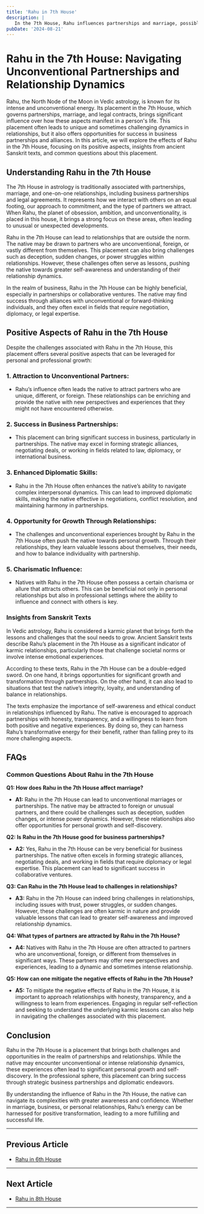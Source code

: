 ```yaml
---
title: 'Rahu in 7th House'
description: |
   In the 7th House, Rahu influences partnerships and marriage, possibly attracting unusual or foreign partners and bringing challenges such as deception or unexpected changes. This placement can also bring success in business partnerships.
pubDate: '2024-08-21'
---
```


# Rahu in the 7th House: Navigating Unconventional Partnerships and Relationship Dynamics

Rahu, the North Node of the Moon in Vedic astrology, is known for its intense and unconventional energy. Its placement in the 7th House, which governs partnerships, marriage, and legal contracts, brings significant influence over how these aspects manifest in a person's life. This placement often leads to unique and sometimes challenging dynamics in relationships, but it also offers opportunities for success in business partnerships and alliances. In this article, we will explore the effects of Rahu in the 7th House, focusing on its positive aspects, insights from ancient Sanskrit texts, and common questions about this placement.

## Understanding Rahu in the 7th House

The 7th House in astrology is traditionally associated with partnerships, marriage, and one-on-one relationships, including business partnerships and legal agreements. It represents how we interact with others on an equal footing, our approach to commitment, and the type of partners we attract. When Rahu, the planet of obsession, ambition, and unconventionality, is placed in this house, it brings a strong focus on these areas, often leading to unusual or unexpected developments.

Rahu in the 7th House can lead to relationships that are outside the norm. The native may be drawn to partners who are unconventional, foreign, or vastly different from themselves. This placement can also bring challenges such as deception, sudden changes, or power struggles within relationships. However, these challenges often serve as lessons, pushing the native towards greater self-awareness and understanding of their relationship dynamics.

In the realm of business, Rahu in the 7th House can be highly beneficial, especially in partnerships or collaborative ventures. The native may find success through alliances with unconventional or forward-thinking individuals, and they often excel in fields that require negotiation, diplomacy, or legal expertise.

## Positive Aspects of Rahu in the 7th House

Despite the challenges associated with Rahu in the 7th House, this placement offers several positive aspects that can be leveraged for personal and professional growth:

### 1. **Attraction to Unconventional Partners:**
   - Rahu’s influence often leads the native to attract partners who are unique, different, or foreign. These relationships can be enriching and provide the native with new perspectives and experiences that they might not have encountered otherwise.

### 2. **Success in Business Partnerships:**
   - This placement can bring significant success in business, particularly in partnerships. The native may excel in forming strategic alliances, negotiating deals, or working in fields related to law, diplomacy, or international business.

### 3. **Enhanced Diplomatic Skills:**
   - Rahu in the 7th House often enhances the native’s ability to navigate complex interpersonal dynamics. This can lead to improved diplomatic skills, making the native effective in negotiations, conflict resolution, and maintaining harmony in partnerships.

### 4. **Opportunity for Growth Through Relationships:**
   - The challenges and unconventional experiences brought by Rahu in the 7th House often push the native towards personal growth. Through their relationships, they learn valuable lessons about themselves, their needs, and how to balance individuality with partnership.

### 5. **Charismatic Influence:**
   - Natives with Rahu in the 7th House often possess a certain charisma or allure that attracts others. This can be beneficial not only in personal relationships but also in professional settings where the ability to influence and connect with others is key.

### Insights from Sanskrit Texts

In Vedic astrology, Rahu is considered a karmic planet that brings forth the lessons and challenges that the soul needs to grow. Ancient Sanskrit texts describe Rahu’s placement in the 7th House as a significant indicator of karmic relationships, particularly those that challenge societal norms or involve intense emotional experiences.

According to these texts, Rahu in the 7th House can be a double-edged sword. On one hand, it brings opportunities for significant growth and transformation through partnerships. On the other hand, it can also lead to situations that test the native’s integrity, loyalty, and understanding of balance in relationships.

The texts emphasize the importance of self-awareness and ethical conduct in relationships influenced by Rahu. The native is encouraged to approach partnerships with honesty, transparency, and a willingness to learn from both positive and negative experiences. By doing so, they can harness Rahu’s transformative energy for their benefit, rather than falling prey to its more challenging aspects.

## FAQs

### Common Questions About Rahu in the 7th House

**Q1: How does Rahu in the 7th House affect marriage?**

   - **A1:** Rahu in the 7th House can lead to unconventional marriages or partnerships. The native may be attracted to foreign or unusual partners, and there could be challenges such as deception, sudden changes, or intense power dynamics. However, these relationships also offer opportunities for personal growth and self-discovery.

**Q2: Is Rahu in the 7th House good for business partnerships?**

   - **A2:** Yes, Rahu in the 7th House can be very beneficial for business partnerships. The native often excels in forming strategic alliances, negotiating deals, and working in fields that require diplomacy or legal expertise. This placement can lead to significant success in collaborative ventures.

**Q3: Can Rahu in the 7th House lead to challenges in relationships?**

   - **A3:** Rahu in the 7th House can indeed bring challenges in relationships, including issues with trust, power struggles, or sudden changes. However, these challenges are often karmic in nature and provide valuable lessons that can lead to greater self-awareness and improved relationship dynamics.

**Q4: What types of partners are attracted by Rahu in the 7th House?**

   - **A4:** Natives with Rahu in the 7th House are often attracted to partners who are unconventional, foreign, or different from themselves in significant ways. These partners may offer new perspectives and experiences, leading to a dynamic and sometimes intense relationship.

**Q5: How can one mitigate the negative effects of Rahu in the 7th House?**

   - **A5:** To mitigate the negative effects of Rahu in the 7th House, it is important to approach relationships with honesty, transparency, and a willingness to learn from experiences. Engaging in regular self-reflection and seeking to understand the underlying karmic lessons can also help in navigating the challenges associated with this placement.

## Conclusion

Rahu in the 7th House is a placement that brings both challenges and opportunities in the realm of partnerships and relationships. While the native may encounter unconventional or intense relationship dynamics, these experiences often lead to significant personal growth and self-discovery. In the professional sphere, this placement can bring success through strategic business partnerships and diplomatic endeavors.

By understanding the influence of Rahu in the 7th House, the native can navigate its complexities with greater awareness and confidence. Whether in marriage, business, or personal relationships, Rahu’s energy can be harnessed for positive transformation, leading to a more fulfilling and successful life.

---

## Previous Article
- [Rahu in 6th House](/blogs-md/0608_Rahu_in_Houses/060806_Rahu_in_6th_House.mdx)

---

## Next Article
- [Rahu in 8th House](/blogs-md/0608_Rahu_in_Houses/060808_Rahu_in_8th_House.mdx)

---

